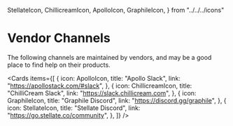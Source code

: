   StellateIcon,
  ChillicreamIcon,
  ApolloIcon,
  GraphileIcon,
} from "../../../icons"

# Vendor Channels

The following channels are maintained by vendors, and may be a good place to find help on their products.

<Cards
  items={[
    {
      icon: ApolloIcon,
      title: "Apollo Slack",
      link: "https://apollostack.com/#slack",
    },
    {
      icon: ChillicreamIcon,
      title: "ChilliCream Slack",
      link: "https://slack.chillicream.com",
    },
    {
      icon: GraphileIcon,
      title: "Graphile Discord",
      link: "https://discord.gg/graphile",
    },
    {
      icon: StellateIcon,
      title: "Stellate Discord",
      link: "https://go.stellate.co/community",
    },
  ]}
/>
